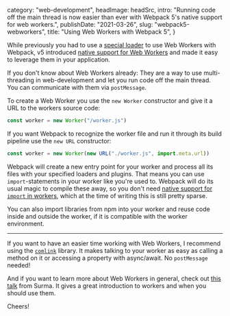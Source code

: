 
  category: "web-development",
  headImage: headSrc,
  intro:
    "Running code off the main thread is now easier than ever with Webpack 5's native support for web workers.",
  publishDate: "2021-03-26",
  slug: "webpack5-webworkers",
  title: "Using Web Workers with Webpack 5",
}


While previously you had to use a
[special loader](https://github.com/webpack-contrib/worker-loader) to use Web
Workers with Webpack, v5 introduced
[native support for Web Workers](https://webpack.js.org/blog/2020-10-10-webpack-5-release/#native-worker-support)
and made it easy to leverage them in your application.

If you don't know about Web Workers already: They are a way to use
multi-threading in web-development and let you run code off the main thread. You
can communicate with them via `postMessage`.

To create a Web Worker you use the `new Worker` constructor and give it a URL to
the workers source code:

```js
const worker = new Worker("/worker.js")
```

If you want Webpack to recognize the worker file and run it through its build
pipeline use the `new URL` constructor:

```js
const worker = new Worker(new URL("./worker.js", import.meta.url))
```

Webpack will create a new entry point for your worker and process all its files
with your specified loaders and plugins. That means you can use
`import`-statements in your worker like you're used to. Webpack will do its
usual magic to compile these away, so you don't need
[native support for `import` in workers](https://caniuse.com/mdn-api_worker_worker_ecmascript_modules),
which at the time of writing this is still pretty sparse.

You can also import libraries from npm into your worker and reuse code inside
and outside the worker, if it is compatible with the worker environment.

---

If you want to have an easier time working with Web Workers, I recommend using
the [`comlink`](https://www.npmjs.com/package/comlink) library. It makes talking
to your worker as easy as calling a method on it or accessing a property with
async/await. No `postMessage` needed!

And if you want to learn more about Web Workers in general, check out
[this talk](https://youtu.be/7Rrv9qFMWNM) from Surma. It gives a great
introduction to workers and when you should use them.

Cheers!
